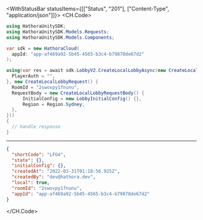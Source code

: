 

<WithStatusBar statusItems={[["Status", "201"], ["Content-Type", "application/json"]]}>
  <CH.Code>
  ```csharp CreateLocalLobby.cs
  using HathoraUnitySDK;
using HathoraUnitySDK.Models.Requests;
using HathoraUnitySDK.Models.Components;

var sdk = new HathoraCloud(
    appId: "app-af469a92-5b45-4565-b3c4-b79878de67d2"
);

using(var res = await sdk.LobbyV2.CreateLocalLobbyAsync(new CreateLocalLobbySecurity() {
    PlayerAuth = "",
}, new CreateLocalLobbyRequest() {
    RoomId = "2swovpy1fnunu",
    RequestBody = new CreateLocalLobbyRequestBody() {
        InitialConfig = new LobbyInitialConfig() {},
        Region = Region.Sydney,
    },
}))
{
    // handle response
}
  ```
  ---

  ```json Example Response
  {
    "shortCode": "LFG4",
    "state": {},
    "initialConfig": {},
    "createdAt": "2022-03-31T01:18:56.925Z",
    "createdBy": "dev@hathora.dev",
    "local": true,
    "roomId": "2swovpy1fnunu",
    "appId": "app-af469a92-5b45-4565-b3c4-b79878de67d2"
  }
  ```
  </CH.Code>
</WithStatusBar>
